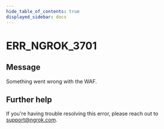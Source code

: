 ```yaml
---
hide_table_of_contents: true
displayed_sidebar: docs
---
```



# ERR_NGROK_3701

## Message

Something went wrong with the WAF.

<ErrorDetails error="err_ngrok_3701" />

## Further help

If you're having trouble resolving this error, please reach out to [support@ngrok.com](mailto:support@ngrok.com?subject=Help%20with%20ERR_NGROK_3701).
